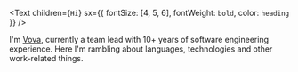 <Text
  children={`Hi`}
  sx={{ fontSize: [4, 5, 6], fontWeight: `bold`, color: `heading` }}
/>

I'm [Vova](/about), currently a team lead with 10+ years of software engineering experience. 
Here I'm rambling about languages, technologies and other work-related things.